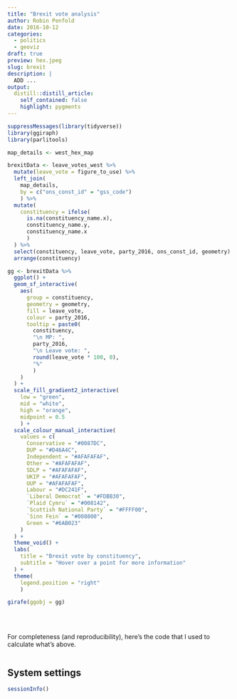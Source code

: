 ```yaml
---
title: "Brexit vote analysis"
author: Robin Penfold
date: 2016-10-12
categories:
  - politics
  - geoviz
draft: true
preview: hex.jpeg
slug: brexit
description: |
  ADD ...
output:
  distill::distill_article:
    self_contained: false
    highlight: pygments
---
```


```r
suppressMessages(library(tidyverse))
library(ggiraph)
library(parlitools)

map_details <- west_hex_map

brexitData <- leave_votes_west %>% 
  mutate(leave_vote = figure_to_use) %>% 
  left_join(
    map_details,
    by = c("ons_const_id" = "gss_code")
    ) %>% 
  mutate(
    constituency = ifelse(
      is.na(constituency_name.x), 
      constituency_name.y, 
      constituency_name.x
      )
  ) %>% 
  select(constituency, leave_vote, party_2016, ons_const_id, geometry) %>% 
  arrange(constituency)

gg <- brexitData %>% 
  ggplot() + 
  geom_sf_interactive(
    aes(
      group = constituency,
      geometry = geometry,
      fill = leave_vote,
      colour = party_2016,
      tooltip = paste0(
        constituency, 
        "\n MP: ",
        party_2016,
        "\n Leave vote: ",
        round(leave_vote * 100, 0),
        "%"
        )
    )
  ) + 
  scale_fill_gradient2_interactive(
    low = "green", 
    mid = "white", 
    high = "orange", 
    midpoint = 0.5
    ) +
  scale_colour_manual_interactive(
    values = c(
      Conservative = "#0087DC",
      DUP = "#D46A4C",
      Independent = "#AFAFAFAF",
      Other = "#AFAFAFAF",
      SDLP = "#AFAFAFAF",
      UKIP = "#AFAFAFAF",
      UUP = "#AFAFAFAF",
      Labour = "#DC241F",
      `Liberal Democrat` = "#FDBB30",
      `Plaid Cymru` = "#008142",
      `Scottish National Party` = "#FFFF00",
      `Sinn Fein` = "#008800",
      Green = "#6AB023"
    )
  ) +
  theme_void() +
  labs(
    title = "Brexit vote by constituency", 
    subtitle = "Hover over a point for more information"
  ) + 
  theme(
    legend.position = "right"
    )

girafe(ggobj = gg)
```

</br>


##   {.appendix}

For completeness (and reproducibility), here's the code that I used to calculate what's above.

```r
```

## System settings {.appendix}

```r
sessionInfo()
```